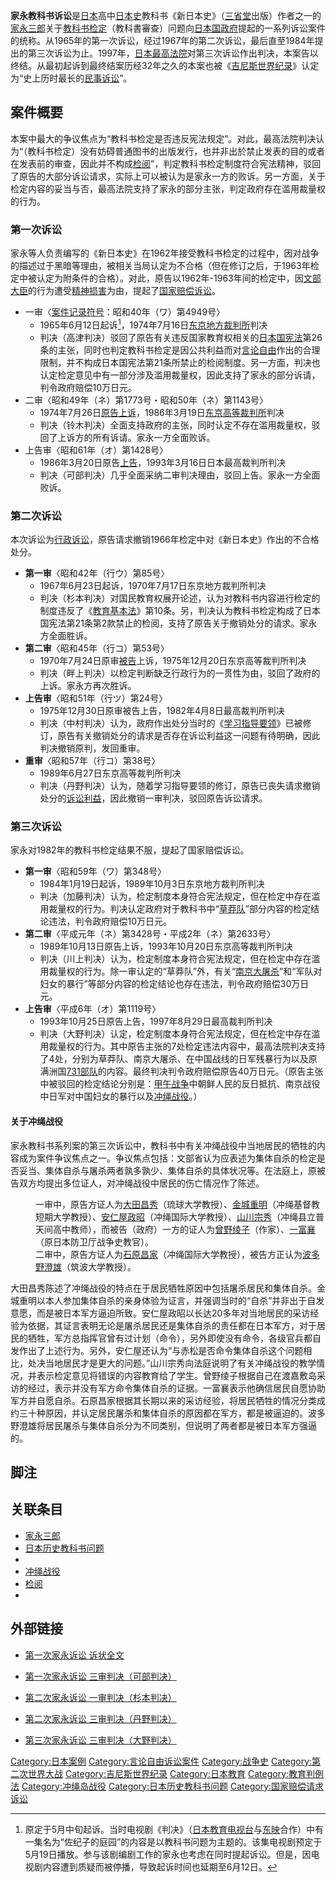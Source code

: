 {{Unreferenced|time=2016-04-10T19:59:24+00:00}}
{{Japanese|japanese=家永教科書裁判|kana=いえながきょうかしょさいばん|romaji=Ienaga kyōkasho saiban}}
'''家永教科书诉讼'''是[[日本|日本]]高中[[日本史|日本史]]教科书《新日本史》（[[三省堂|三省堂]]出版）作者之一的[[家永三郎|家永三郎]]关于[[教科书检定|教科书检定]]（教科書審查）问题向[[日本国政府|日本国政府]]提起的一系列诉讼案件的统称。从1965年的第一次诉讼，经过1967年的第二次诉讼，最后直至1984年提出的第三次诉讼为止。1997年，[[日本最高法院|日本最高法院]]对第三次诉讼作出判决，本案告以终结。从最初起诉到最终结案历经32年之久的本案也被《[[吉尼斯世界纪录|吉尼斯世界纪录]]》认定为“史上历时最长的[[民事诉讼|民事诉讼]]”。

==案件概要==
本案中最大的争议焦点为“教科书检定是否违反宪法规定”。对此，最高法院判决认为“（教科书检定）没有妨碍普通图书的出版发行，也并非出於禁止发表的目的或者在发表前的审查，因此并不构成[[检阅|检阅]]”，判定教科书检定制度符合宪法精神，驳回了原告的大部分诉讼请求，实际上可以被认为是家永一方的败诉。另一方面，关于检定内容的妥当与否，最高法院支持了家永的部分主张，判定政府存在滥用裁量权的行为。

===第一次诉讼===
家永等人负责编写的《新日本史》在1962年接受教科书检定的过程中，因对战争的描述过于黑暗等理由，被相关当局认定为不合格（但在修订之后，于1963年检定中被认定为附条件的合格）。对此，原告以1962年-1963年间的检定中，因[[文部大臣|文部大臣]]的行为遭受[[精神损害|精神损害]]为由，提起了[[国家赔偿诉讼|国家赔偿诉讼]]。

*一审〈[[案件记录符号|案件记录符号]]：昭和40年（ワ）第4949号〉
**1965年6月12日起诉<ref>原定于5月中旬起诉。当时电视剧《判决》（[[日本教育电视台|日本教育电视台]]与[[东映|东映]]合作）中有一集名为“佐纪子的庭园”的内容是以教科书问题为主题的。该集电视剧预定于5月19日播放。参与该剧编剧工作的家永也考虑在同时提起诉讼。但是，因电视剧内容遭到质疑而被停播，导致起诉时间也延期至6月12日。</ref>，1974年7月16日[[东京地方裁判所|东京地方裁判所]]判决
**判决（高津判决）驳回了原告有关违反国家教育权相关的[[日本国宪法|日本国宪法]]第26条的主张，同时也判定教科书检定是因公共利益而对[[言论自由|言论自由]]作出的合理限制，并不构成日本国宪法第21条所禁止的检阅制度。另一方面，判决也认定检定意见中有一部分涉及滥用裁量权，因此支持了家永的部分诉请，判令政府赔偿10万日元。
*二审〈昭和49年（ネ）第1773号・昭和50年（ネ）第1143号〉
**1974年7月26日[[原告|原告]][[上诉|上诉]]，1986年3月19日[[东京高等裁判所|东京高等裁判所]]判决
**判决（铃木判决）全面支持政府的主张，同时认定不存在滥用裁量权，驳回了上诉方的所有诉请。家永一方全面败诉。
*上告审〈昭和61年（オ）第1428号〉
** 1986年3月20日原告[[上告|上告]]，1993年3月16日日本最高裁判所判决
**判决（可部判决）几乎全面采纳二审判决理由，驳回上告。家永一方全面败诉。

===第二次诉讼===
本次诉讼为[[行政诉讼|行政诉讼]]，原告请求撤销1966年检定中对《新日本史》作出的不合格处分。
* '''第一审'''〈昭和42年（行ウ）第85号〉
** 1967年6月23日起诉，1970年7月17日东京地方裁判所判决
** 判决（杉本判决）对国民教育权展开论述，认为对教科书内容进行检定的制度违反了《[[教育基本法|教育基本法]]》第10条。另，判决认为教科书检定构成了日本国宪法第21条第2款禁止的检阅，支持了原告关于撤销处分的请求。家永方全面胜诉。
* '''第二审'''〈昭和45年（行コ）第53号〉
** 1970年7月24日原审[[被告|被告]]上诉，1975年12月20日东京高等裁判所判决
** 判决（畔上判决）以检定判断缺乏行政行为的一贯性为由，驳回了政府的上诉。家永方再次胜诉。
* '''上告审'''〈昭和51年（行ツ）第24号〉
** 1975年12月30日原审被告上告，1982年4月8日最高裁判所判决
** 判决（中村判决）认为，政府作出处分当时的《[[学习指导要领|学习指导要领]]》已被修订，原告有关撤销处分的请求是否存在诉讼利益这一问题有待明确，因此判决撤销原判，发回重审。
* '''重审'''〈昭和57年（行コ）第38号〉
** 1989年6月27日东京高等裁判所判决
** 判决（丹野判决）认为，随着学习指导要领的修订，原告已丧失请求撤销处分的[[诉讼利益|诉讼利益]]，因此撤销一审判决，驳回原告诉讼请求。

=== 第三次诉讼 ===
家永对1982年的教科书检定结果不服，提起了国家赔偿诉讼。
* '''第一审'''〈昭和59年（ワ）第348号〉
** 1984年1月19日起诉，1989年10月3日东京地方裁判所判决
** 判决（加藤判决）认为，检定制度本身符合宪法规定，但在检定中存在滥用裁量权的行为。判决认定政府对于教科书中“[[草莽队|草莽队]]”部分内容的检定结论违法，判令政府赔偿10万日元。
* '''第二审'''〈平成元年（ネ）第3428号・平成2年（ネ）第2633号〉
** 1989年10月13日原告上诉，1993年10月20日东京高等裁判所判决
** 判决（川上判决）认为，检定制度本身符合宪法规定，但在检定中存在滥用裁量权的行为。除一审认定的“草莽队”外，有关“[[南京大屠杀|南京大屠杀]]”和“军队对妇女的暴行”等部分内容的检定结论也存在违法，判令政府赔偿30万日元。
* '''上告审'''〈平成6年（オ）第1119号〉
** 1993年10月25日原告上告，1997年8月29日最高裁判所判决
** 判决（大野判决）认定，检定制度本身符合宪法规定，但在检定中存在滥用裁量权的行为。其中原告主张的7处检定违法内容中，最高法院判决支持了4处，分别为草莽队、南京大屠杀、在中国战线的日军残暴行为以及原满洲国[[731部队|731部队]]的内容。最终判决判令政府赔偿原告40万日元。（原告主张中被驳回的检定结论分别是：[[甲午战争|甲午战争]]中朝鲜人民的反日抵抗、南京战役中日军对中国妇女的暴行以及[[冲绳战役|冲绳战役]]。）

====关于冲绳战役====
家永教科书系列案的第三次诉讼中，教科书中有关冲绳战役中当地居民的牺牲的内容成为案件争议焦点之一。争议焦点包括：文部省认为应表述为集体自杀的检定是否妥当、集体自杀与屠杀两者孰多孰少、集体自杀的具体状况等。在法庭上，原被告双方均提出多位证人，对冲绳战役中居民的伤亡情况作了陈述。
:一审中，原告方证人为[[大田昌秀|大田昌秀]]（琉球大学教授）、[[金城重明|金城重明]]（冲绳基督教短期大学教授）、[[安仁屋政昭|安仁屋政昭]]（冲绳国际大学教授）、[[山川宗秀|山川宗秀]]（冲绳县立普天间高中教师），而被告（政府）一方的证人为[[曾野绫子|曾野绫子]]（作家）、[[一富襄|一富襄]]（原日本防卫厅战争史教官）。
:二审中，原告方证人为[[石原昌家|石原昌家]]（冲绳国际大学教授），被告方正认为[[波多野澄雄|波多野澄雄]]（筑波大学教授）。

大田昌秀陈述了冲绳战役的特点在于居民牺牲原因中包括屠杀居民和集体自杀。金城重明以本人参加集体自杀的亲身体验为证言，并强调当时的“自杀”并非出于自发意愿，而是被日本军方逼迫所致。安仁屋政昭以长达20多年对当地居民的采访经验为依据，其证言表明无论是屠杀居民还是集体自杀的责任都在日本军方，对于居民的牺牲，军方总指挥官曾有过计划（命令），另外即使没有命令，各级官兵都自发作出了上述行为。另外，安仁屋还认为“与赤松是否命令集体自杀这个问题相比，处决当地居民才是更大的问题。”山川宗秀向法庭说明了有关冲绳战役的教学情况，并表示检定意见将错误的内容教育给了学生。曾野绫子根据自己在渡嘉敷岛采访的经过，表示并没有军方命令集体自杀的证据。一富襄表示他确信居民自愿协助军方并自愿自杀。石原昌家根据其长期以来的采访经验，将居民牺牲的情况分类成约三十种原因，并认定居民屠杀和集体自杀的原因都在军方，都是被逼迫的。波多野澄雄将居民屠杀与集体自杀分为不同类别，但说明了两者都是被日本军方强逼的。

== 脚注 ==
<references />

== 关联条目 ==
*[[家永三郎|家永三郎]]
*[[日本历史教科书问题|日本历史教科书问题]]
*{{link-ja|教科书检定|教科用図書検定}}
*[[冲绳战役|冲绳战役]]
*[[检阅|检阅]]
*{{link-ja|长期诉讼|長期裁判}}

==外部链接==
*{{ja}}[http://members.jcom.home.ne.jp/lionsboy/sojou.htm 第一次家永诉讼 诉状全文]{{dead link|date=2017年12月 |bot=InternetArchiveBot |fix-attempted=yes }}
*{{ja}}[https://web.archive.org/web/20110109215253/http://www.hiraoka.rose.ne.jp/C/930316S3.htm 第一次家永诉讼 三审判决（可部判决）]
*{{ja}}[https://web.archive.org/web/20071213111418/http://osaka.cool.ne.jp/kohoken/lib2/19700717.txt 第二次家永诉讼 一审判决（杉本判决） ]
*{{ja}}[http://courtdomino2.courts.go.jp/Kshanrei.nsf/WebView2/3532C82565D4751749256CFA0007BC2E/?OpenDocument 第二次家永诉讼 三审判决（丹野判决）]{{dead link|date=2017年12月 |bot=InternetArchiveBot |fix-attempted=yes }}
*{{ja}}[http://www.courts.go.jp/search/jhsp0030?action_id=dspDetail&hanreiSrchKbn=02&hanreiNo=25490&hanreiKbn=01 第三次家永诉讼 三审判决（大野判决）]

{{日本裁判所}}

[[Category:日本案例|Category:日本案例]]
[[Category:言论自由诉讼案件|Category:言论自由诉讼案件]]
[[Category:战争史|Category:战争史]]
[[Category:第二次世界大战|Category:第二次世界大战]]
[[Category:吉尼斯世界纪录|Category:吉尼斯世界纪录]]
[[Category:日本教育|Category:日本教育]]
[[Category:教育判例法|Category:教育判例法]]
[[Category:冲绳岛战役|Category:冲绳岛战役]]
[[Category:日本历史教科书问题|Category:日本历史教科书问题]]
[[Category:国家赔偿请求诉讼|Category:国家赔偿请求诉讼]]
